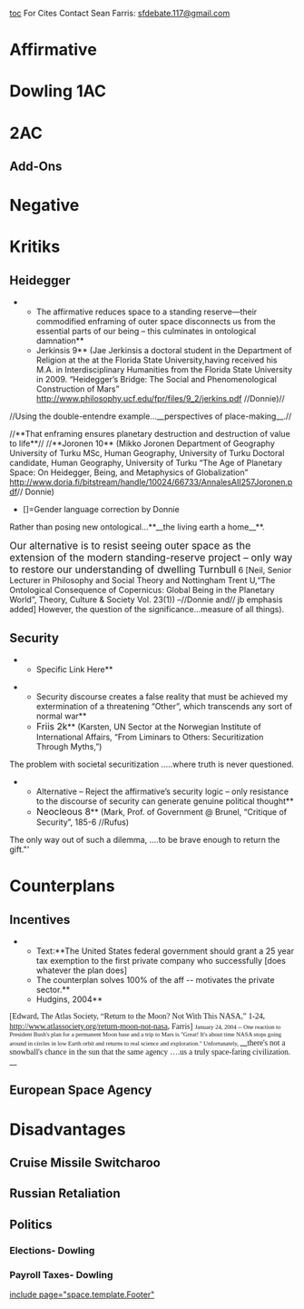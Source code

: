 [[toc]]
For Cites Contact Sean Farris: [[mailto:sfdebate.117@gmail.com|sfdebate.117@gmail.com]]
=Affirmative= 
=Dowling 1AC= 

=2AC= 
==Add-Ons== 

=Negative= 
=Kritiks= 
==Heidegger== 
**The affirmative reduces space to a standing reserve—their commodified enframing of outer space disconnects us from the essential parts of our being – this culminates in ontological damnation**
**Jerkinsis 9** (Jae Jerkinsis a doctoral student in the Department of Religion at the at the Florida State University,having received his M.A. in Interdisciplinary Humanities from the Florida State University in 2009. “Heidegger’s Bridge: The Social and Phenomenological Construction of Mars” [[http://www.philosophy.ucf.edu/fpr/files/9_2/jerkins.pdf]] //Donnie)//
//Using the double-entendre example…__perspectives of place-making__.//

//**That enframing ensures planetary destruction and destruction of value to life**//
//**Joronen 10** (Mikko Joronen Department of Geography University of Turku MSc, Human Geography, University of Turku Doctoral candidate, Human Geography, University of Turku “The Age of Planetary Space: On Heidegger, Being, and Metaphysics of Globalization” [[http://www.doria.fi/bitstream/handle/10024/66733/AnnalesAII257Joronen.pdf]]// Donnie)
*[]=Gender language correction by Donnie
Rather than posing new ontological…**__the living earth a home__**.

<span style="font-size: 17.3333px;">Our alternative is to resist seeing outer space as the extension of the modern standing-reserve project – only way to restore our understanding of dwelling </span>
<span style="font-size: 17.3333px;">Turnbull</span> 6 [Neil, Senior Lecturer in Philosophy and Social Theory and Nottingham Trent U,“The Ontological Consequence of Copernicus: Global Being in the Planetary World”, Theory, Culture & Society Vol. 23(1)) –//Donnie and// jb emphasis added]
However, the question of the significance…measure of all things).
==Security== 
**Specific Link Here**

**Security discourse creates a false reality that must be achieved my extermination of a threatening “Other”, which transcends any sort of normal war**
**<span style="font-size: 16px;">Friis 2k</span>** (Karsten, UN Sector at the Norwegian Institute of International Affairs, “From Liminars to Others: Securitization Through Myths,”)
<span class="underline">The problem with societal securitization …..where truth is never questioned. </span>
**Alternative – Reject the affirmative’s security logic – only resistance to the discourse of security can generate genuine political thought**
**<span style="font-size: 16px;">Neocleous 8</span>** (Mark, Prof. of Government @ Brunel, “Critique of Security”, 185-6 //Rufus)
<span class="underline">The only way out of such a dilemma, ….to be brave enough to return the gift."' </span>
=Counterplans= 
==Incentives== 
**Text:**The United States federal government should grant a 25 year tax exemption to the first private company who successfully [does whatever the plan does] 
**The counterplan solves 100% of the aff -- motivates the private sector.**
**Hudgins, 2004**
<span style="font-family: 'Times New Roman','serif';">[Edward, The Atlas Society, “Return to the Moon? Not With This NASA,” 1-24, <span style="color: #000000; text-decoration: none;">[[http://www.atlassociety.org/return-moon-not-nasa]]</span>, Farris]</span>
<span style="font-family: 'Times New Roman','serif'; font-size: 10.6667px;">January 24, 2004 -- One reaction to President Bush's plan for a permanent Moon base and a trip to Mars is "Great! It's about time NASA stops going around in circles in low Earth orbit and returns to real science and exploration." Unfortunately, </span>__<span style="font-family: 'Times New Roman','serif';">there's not a snowball's chance in the sun that the same agency ….us a truly space-faring civilization. </span>__
==European Space Agency== 

=Disadvantages= 
==Cruise Missile Switcharoo== 

==Russian Retaliation== 
== == 
==Politics== 
===Elections- Dowling=== 
===Payroll Taxes- Dowling=== 
[[include page="space.template.Footer"]]